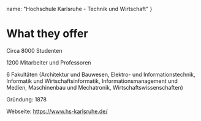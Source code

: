   name: "Hochschule Karlsruhe - Technik und Wirtschaft"
}

# What they offer

Circa 8000 Studenten 

1200 Mitarbeiter und Professoren 

6 Fakultäten (Architektur und Bauwesen, Elektro- und Informationstechnik, Informatik und Wirtschaftsinformatik, Informationsmanagement und Medien, Maschinenbau und Mechatronik, Wirtschaftswissenschaften) 

Gründung: 1878 

Webseite: https://www.hs-karlsruhe.de/
